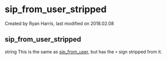 
# sip_from_user_stripped 

 Created by  Ryan Harris, last modified on 2018.02.08

## sip_from_user_stripped

string This is the same as [sip\_from\_user](../FreeSWITCH-Explained/Dialplan/Variables-Master-List_16352570.mdx#sip_from_user), but has the `+` sign stripped from it.


